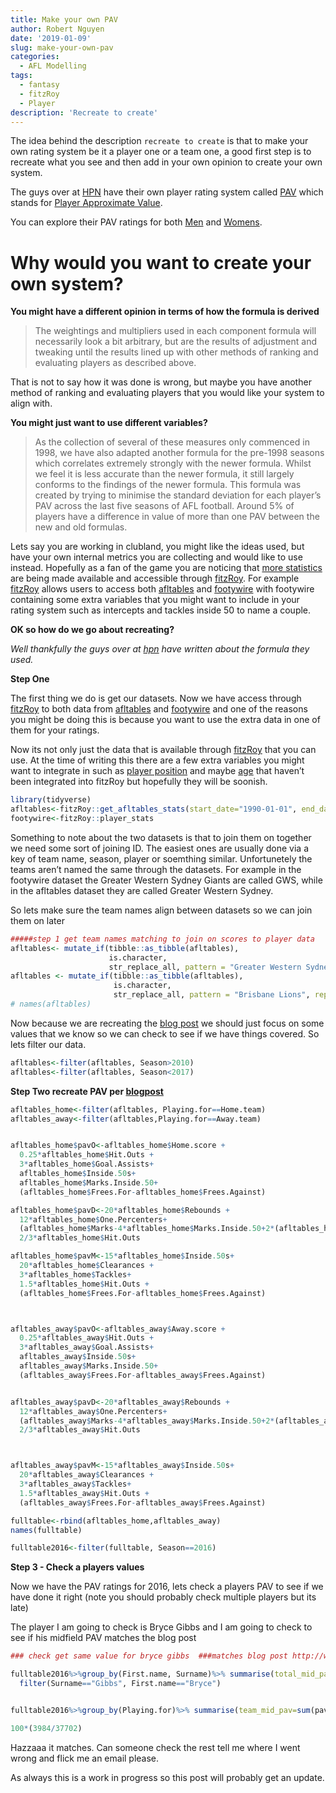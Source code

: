 ```yaml
---
title: Make your own PAV
author: Robert Nguyen
date: '2019-01-09'
slug: make-your-own-pav
categories:
  - AFL Modelling
tags:
  - fantasy
  - fitzRoy
  - Player
description: 'Recreate to create'
---
```


The idea behind the description `recreate to create` is that to make your own rating system be it a player one or a team one, a good first step is to recreate what you see and then add in your own opinion to create your own system. 

The guys over at [HPN](https://twitter.com/hpnfooty?lang=en) have their own player rating system called [PAV](http://www.hpnfooty.com/?p=21810) which stands for [Player Approximate Value](https://thewest.com.au/sport/afl/ranking-a-players-real-worth---the-pav-system-bringing-advanced-analytics-to-the-afl-ng-b88586863z). 

You can explore their PAV ratings for both [Men](http://www.hpnfooty.com/?page_id=22854) and [Womens](http://www.hpnfooty.com/?page_id=25742). 

# Why would you want to create your own system?

**You might have a different opinion in terms of how the formula is derived** 

>The weightings and multipliers used in each component formula will necessarily look a bit arbitrary, but are the results of adjustment and tweaking until the results lined up with other methods of ranking and evaluating players as described above.

That is not to say how it was done is wrong, but maybe you have another method of ranking and evaluating players that you would like your system to align with. 

**You might just want to use different variables?**

> As the collection of several of these measures only commenced in 1998, we have also adapted another formula for the pre-1998 seasons which correlates extremely strongly with the newer formula. Whilst we feel it is less accurate than the newer formula, it still largely conforms to the findings of the newer formula. This formula was created by trying to minimise the standard deviation for each player’s PAV across the last five seasons of AFL football. Around 5% of players have a difference in value of more than one PAV between the new and old formulas.

Lets say you are working in clubland, you might like the ideas used, but have your own internal metrics you are collecting and would like to use instead. Hopefully as a fan of the game you are noticing that [more statistics](https://www.footywire.com/afl/footy/ft_match_statistics?mid=9720&advv=Y) are being made available and accessible through [fitzRoy](https://github.com/jimmyday12/fitzRoy). For example [fitzRoy](https://github.com/jimmyday12/fitzRoy) allows users to access both [afltables](https://afltables.com/afl/afl_index.html) and [footywire](https://www.footywire.com/afl/footy/ft_match_statistics?mid=9720&advv=Y) with footywire containing some extra variables that you might want to include in your rating system such as intercepts and tackles inside 50 to name a couple.


**OK so how do we go about recreating?**

*Well thankfully the guys over at [hpn](https://twitter.com/hpnfooty?lang=en) have written about the formula they used.*

**Step One**

The first thing we do is get our datasets. Now we have access through [fitzRoy](https://github.com/jimmyday12/fitzRoy) to both data from [afltables](https://afltables.com/afl/afl_index.html) and [footywire](https://www.footywire.com/afl/footy/ft_match_statistics?mid=9720&advv=Y) and one of the reasons you might be doing this is because you want to use the extra data in one of them for your ratings. 

Now its not only just the data that is available through [fitzRoy](https://github.com/jimmyday12/fitzRoy) that you can use.
At the time of writing this there are a few extra variables you might want to integrate in such as [player position](https://analysisofafl.netlify.com/data/2018-11-24-getting-player-information/) and maybe [age](https://analysisofafl.netlify.com/data/age-a-factor/) that haven't been integrated into fitzRoy but hopefully they will be soonish.

```r
library(tidyverse)
afltables<-fitzRoy::get_afltables_stats(start_date="1990-01-01", end_date="2018-10-10")
footywire<-fitzRoy::player_stats


```

Something to note about the two datasets is that to join them on together we need some sort of joining ID. The easiest ones are usually done via a key of team name, season, player or soemthing similar. Unfortunetely the teams aren't named the same through the datasets. For example in the footywire dataset the Greater Western Sydney Giants are called GWS, while in the afltables dataset they are called Greater Western Sydney. 

So lets make sure the team names align between datasets so we can join them on later

```r

#####step 1 get team names matching to join on scores to player data
afltables<- mutate_if(tibble::as_tibble(afltables),
                      is.character,
                      str_replace_all, pattern = "Greater Western Sydney", replacement = "GWS")
afltables <- mutate_if(tibble::as_tibble(afltables),
                       is.character,
                       str_replace_all, pattern = "Brisbane Lions", replacement = "Brisbane")
# names(afltables)
```

Now because we are recreating the [blog post](http://www.hpnfooty.com/?p=21810) we should just focus on some values that we know so we can check to see if we have things covered. So lets filter our data.

```r

afltables<-filter(afltables, Season>2010)
afltables<-filter(afltables, Season<2017)
```

**Step Two recreate PAV per [blogpost](http://www.hpnfooty.com/?p=21810)** 



```r
afltables_home<-filter(afltables, Playing.for==Home.team)
afltables_away<-filter(afltables,Playing.for==Away.team)


afltables_home$pavO<-afltables_home$Home.score +
  0.25*afltables_home$Hit.Outs +
  3*afltables_home$Goal.Assists+
  afltables_home$Inside.50s+
  afltables_home$Marks.Inside.50+
  (afltables_home$Frees.For-afltables_home$Frees.Against)

afltables_home$pavD<-20*afltables_home$Rebounds +
  12*afltables_home$One.Percenters+
  (afltables_home$Marks-4*afltables_home$Marks.Inside.50+2*(afltables_home$Frees.For-afltables_home$Frees.Against))-
  2/3*afltables_home$Hit.Outs

afltables_home$pavM<-15*afltables_home$Inside.50s+
  20*afltables_home$Clearances +
  3*afltables_home$Tackles+
  1.5*afltables_home$Hit.Outs +
  (afltables_home$Frees.For-afltables_home$Frees.Against)



afltables_away$pavO<-afltables_away$Away.score +
  0.25*afltables_away$Hit.Outs +
  3*afltables_away$Goal.Assists+
  afltables_away$Inside.50s+
  afltables_away$Marks.Inside.50+
  (afltables_away$Frees.For-afltables_away$Frees.Against)


afltables_away$pavD<-20*afltables_away$Rebounds +
  12*afltables_away$One.Percenters+
  (afltables_away$Marks-4*afltables_away$Marks.Inside.50+2*(afltables_away$Frees.For-afltables_away$Frees.Against))-
  2/3*afltables_away$Hit.Outs



afltables_away$pavM<-15*afltables_away$Inside.50s+
  20*afltables_away$Clearances +
  3*afltables_away$Tackles+
  1.5*afltables_away$Hit.Outs +
  (afltables_away$Frees.For-afltables_away$Frees.Against)

fulltable<-rbind(afltables_home,afltables_away)
names(fulltable)

fulltable2016<-filter(fulltable, Season==2016)

```

**Step 3 - Check a players values**

Now we have the PAV ratings for 2016, lets check a players PAV to see if we have done it right (note you should probably check multiple players but its late)

The player I am going to check is Bryce Gibbs and I am going to check to see if his midfield PAV matches the blog post



```r
### check get same value for bryce gibbs  ###matches blog post http://www.hpnfooty.com/?p=21810

fulltable2016%>%group_by(First.name, Surname)%>% summarise(total_mid_pav=sum(pavM))%>%
  filter(Surname=="Gibbs", First.name=="Bryce")


fulltable2016%>%group_by(Playing.for)%>% summarise(team_mid_pav=sum(pavM))

100*(3984/37702)


```

Hazzaaa it matches. Can someone check the rest tell me where I went wrong and flick me an email please.

As always this is a work in progress so this post will probably get an update.
